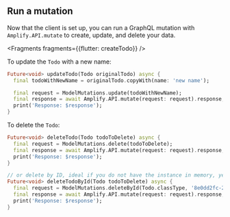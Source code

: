 ## Run a mutation

Now that the client is set up, you can run a GraphQL mutation with `Amplify.API.mutate` to create, update, and delete your data.


<Fragments fragments={{flutter: createTodo}} />

To update the `Todo` with a new name:

```dart
Future<void> updateTodo(Todo originalTodo) async {
  final todoWithNewName = originalTodo.copyWith(name: 'new name');

  final request = ModelMutations.update(todoWithNewName);
  final response = await Amplify.API.mutate(request: request).response;
  print('Response: $response');
}
```

To delete the `Todo`:

```dart
Future<void> deleteTodo(Todo todoToDelete) async {
  final request = ModelMutations.delete(todoToDelete);
  final response = await Amplify.API.mutate(request: request).response;
  print('Response: $response');
}

// or delete by ID, ideal if you do not have the instance in memory, yet
Future<void> deleteTodoById(Todo todoToDelete) async {
  final request = ModelMutations.deleteById(Todo.classType, '8e0dd2fc-2f4a-4dc4-b47f-2052eda10775');
  final response = await Amplify.API.mutate(request: request).response;
  print('Response: $response');
}
```
